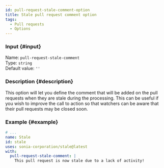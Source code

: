```yaml
---
id: pull-request-stale-comment-option
title: Stale pull request comment option
tags:
  - Pull requests
  - Options
---
```


### Input {#input}

Name: `pull-request-stale-comment`  
Type: `string`  
Default value: `''`

### Description {#description}

This option will let you define the comment that will be added on the pull requests when they are stale during the processing.
This can be useful if you wish to improve the call to action so that watchers can be aware that their pull requests may be closed soon.

### Example {#example}

```yml {6}
# ...
name: Stale
id: stale
uses: sonia-corporation/stale@latest
with:
  pull-request-stale-comment: |
    This pull request is now stale due to a lack of activity!
```
